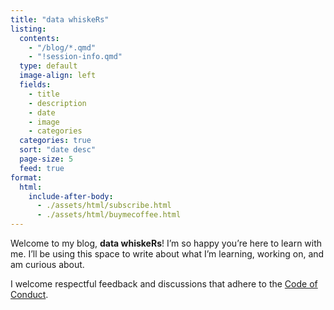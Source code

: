 ```yaml
---
title: "data whiskeRs"
listing:
  contents: 
    - "/blog/*.qmd"
    - "!session-info.qmd"
  type: default
  image-align: left
  fields: 
    - title
    - description
    - date
    - image
    - categories
  categories: true
  sort: "date desc"
  page-size: 5
  feed: true
format:
  html:
    include-after-body:
      - ./assets/html/subscribe.html
      - ./assets/html/buymecoffee.html
---
```


Welcome to my blog, **data whiskeRs**! I'm so happy you're here to learn with me. I'll be using this space to write about what I'm learning, working on, and am curious about.

I welcome respectful feedback and discussions that adhere to the [Code of Conduct](coc.qmd).

